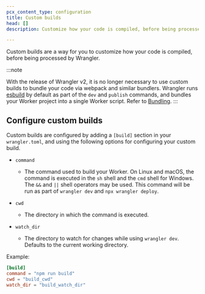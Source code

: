 ```yaml
---
pcx_content_type: configuration
title: Custom builds
head: []
description: Customize how your code is compiled, before being processed by Wrangler.

---
```



Custom builds are a way for you to customize how your code is compiled, before being processed by Wrangler.

:::note

With the release of Wrangler v2, it is no longer necessary to use custom builds to bundle your code via webpack and similar bundlers. Wrangler runs [esbuild](https://esbuild.github.io/) by default as part of the `dev` and `publish` commands, and bundles your Worker project into a single Worker script. Refer to [Bundling](/workers/wrangler/bundling/). 
:::

## Configure custom builds

Custom builds are configured by adding a `[build]` section in your `wrangler.toml`, and using the following options for configuring your custom build.



* `command` <Type text="string" /> <MetaInfo text="optional" />

  * The command used to build your Worker. On Linux and macOS, the command is executed in the `sh` shell and the `cmd` shell for Windows. The `&&` and `||` shell operators may be used. This command will be run as part of `wrangler dev` and `npx wrangler deploy`.

* `cwd` <Type text="string" /> <MetaInfo text="optional" />

  * The directory in which the command is executed.

* `watch_dir` <Type text="string | string\[]" /> <MetaInfo text="optional" />

  * The directory to watch for changes while using `wrangler dev`. Defaults to the current working directory.



Example:

```toml title="wrangler.toml"
[build]
command = "npm run build"
cwd = "build_cwd"
watch_dir = "build_watch_dir"
```
